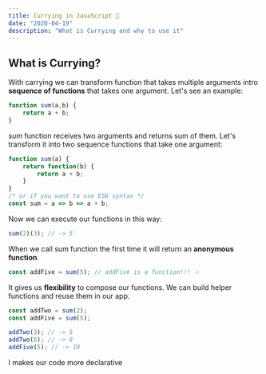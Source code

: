 ```yaml
---
title: Currying in JavaScript 🍛
date: "2020-04-19"
description: "What is Currying and why to use it"
---
```


## What is Currying?

With carrying we can transform function that takes multiple arguments intro **sequence of functions** that takes one argument.
Let's see an example:

```JavaScript
function sum(a,b) {
    return a + b;
}
```

_sum_ function receives two arguments and returns sum of them.
Let's transform it into two sequence functions that take one argument:

```JavaScript
function sum(a) {
    return function(b) {
        return a + b;
    }
}
/* or if you want to use ES6 syntax */
const sum = a => b => a + b;
```

Now we can execute our functions in this way:

```JavaScript
sum(2)(3); // -> 5
```

When we call sum function the first time it will return an **anonymous function**.

```JavaScript
const addFive = sum(5); // addFive is a function!!! 💥
```

It gives us **flexibility** to compose our functions.
We can build helper functions and reuse them in our app.

```JavaScript
const addTwo = sum(2);
const addFive = sum(5);
```

```JavaScript
addTwo(3); // -> 5
addTwo(6); // -> 8
addFive(5); // -> 10
```

I makes our code more declarative
